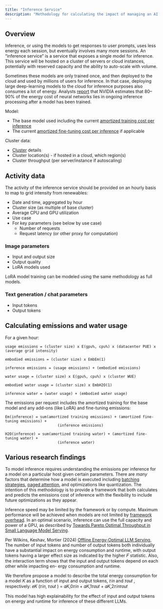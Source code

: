 ```yaml
---
title: "Inference Service"
description: "Methodology for calculating the impact of managing an AI inference service"
---
```


## Overview

Inference, or using the models to get responses to user prompts, uses less energy each session, but eventually involves many more sessions. An “inference service” is a service that exposes a single model for inference. This service will be hosted on a cluster of servers or cloud instances, potentially with reserved capacity and the ability to auto-scale with volume.

Sometimes these models are only trained once, and then deployed to the cloud and used by millions of users for inference. In that case, deploying large deep-learning models to the cloud for inference purposes also consumes a lot of energy. Analysts [report](https://www.forbes.com/sites/moorinsights/2019/05/09/google-cloud-doubles-down-on-nvidia-gpus-for-inference/?sh=7aa7fce46792) that NVIDIA estimates that 80–90% of the energy cost of neural networks lies in ongoing inference processing after a model has been trained.

Model:
- The base model used including the current [amortized training cost per inference](/training#amortization-of-impact-across-use-life)
- The current [amortized fine-tuning cost per inference](/fine_tuning#amortization-of-fine-tuning-impact-across-use-life) if applicable

Cluster data:
- [Cluster](/cluster) details
- Cluster location(s) - if hosted in a cloud, which region(s)
- Cluster throughput (per server/instance if autoscaling)

## Activity data

The activity of the inference service should be provided on an hourly basis to map to grid intensity from renewables:
- Date and time, aggregated by hour
- Cluster size (as multiple of base cluster)
- Average CPU and GPU utilization
- Use case
- For key parameters (see below by use case)
  - Number of requests
  - Request latency (or other proxy for computation)

### Image parameters
- Input and output size
- Output quality
- LoRA models used

LoRA model training can be modeled using the same methodology as full models.

### Text generation / chat parameters
- Input tokens
- Output tokens

## Calculating emissions and water usage

For a given hour:
```
usage emissions = (cluster size) x E(gpu%, cpu%) x (datacenter PUE) x (average grid intensity)

embodied emissions = (cluster size) x EmbEm(1)

inference emissions = (usage emissions) + (embodied emissions)

water usage = (cluster size) x E(gpu%, cpu%) x (cluster WUE)

embodied water usage = (cluster size) x EmbH2O(1)

inference water = (water usage) + (embodied water usage)
```

The emissions per request includes the amortized training for the base model and any add-ons (like LoRA) and fine-tuning emissions:
```
Em(inference) = sum(amortized training emissions) + (amortized fine-tuning emissions) +
                        (inference emissions)

H2O(inference) = sum(amortized training water) + (amortized fine-tuning water) +
                        (inference water)
```

## Various research findings

To model inference requires understanding the emissions per inference for a model on a particular host given certain parameters. There are *many* factors that determine how a model is executed including [batching strategies](https://www.anyscale.com/blog/continuous-batching-llm-inference#continuous-batching), [paged attention](https://blog.vllm.ai/2023/06/20/vllm.html), and optimizations like quantization. The intention of this methodology is to provide a framework that both calculates and predicts the emissions cost of inference with the flexibility to include future optimizations as they appear.

Inference speed may be limited by the framework or by compute. Maximum performance will be achieved when models are not limited by [framework overhead](https://arxiv.org/pdf/2302.06117).  In an optimal scenario, inference can use the full capacity and power of a GPU, as described by [Towards Pareto Optimal Throughput in Small Language Model Serving](https://arxiv.org/pdf/2404.03353). 

Per Wilkins, Keshav, Mortier (2024) [Offline Energy-Optimal LLM Serving](https://arxiv.org/pdf/2407.04014), The number of input tokens and number of output tokens both individually have a substantial impact on energy consumption and runtime, with output tokens having a larger effect size as indicated by the higher 𝐹 statistic. Also, the interaction term shows that the input and output tokens depend on each other while impacting en- ergy consumption and runtime.

We therefore propose a model to describe the total energy consumption for a model 𝐾 as a function of input and output tokens, 𝜏𝑖𝑛 and 𝜏𝑜𝑢𝑡 , respectively:
𝑒𝐾 (𝜏𝑖𝑛, 𝜏𝑜𝑢𝑡 ) = 𝛼𝐾,0𝜏𝑖𝑛 + 𝛼𝐾,1𝜏𝑜𝑢𝑡 + 𝛼𝐾,2𝜏𝑖𝑛𝜏𝑜𝑢𝑡

This model has high explainability for the effect of input and output tokens on energy and runtime for inference of these different LLMs.
